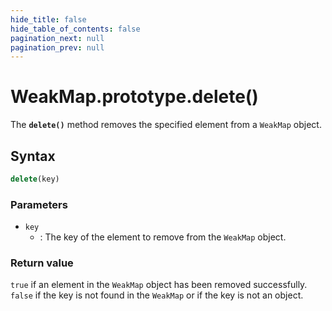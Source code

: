 ```yaml
---
hide_title: false
hide_table_of_contents: false
pagination_next: null
pagination_prev: null
---
```

# WeakMap.prototype.delete()

The **`delete()`** method removes the specified element from a
`WeakMap` object.

## Syntax

```js
delete(key)
```

### Parameters

- `key`
  - : The key of the element to remove from the `WeakMap` object.

### Return value

`true` if an element in the `WeakMap` object has been removed
successfully. `false` if the key is not found in the `WeakMap` or
if the key is not an object.
